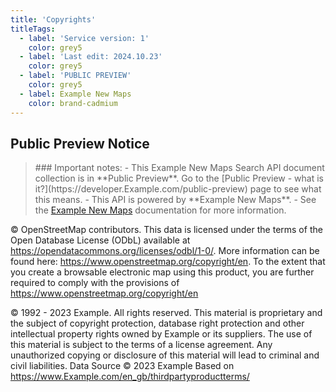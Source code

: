 ---
title: 'Copyrights'
titleTags:
  - label: 'Service version: 1'
    color: grey5
  - label: 'Last edit: 2024.10.23'
    color: grey5
  - label: 'PUBLIC PREVIEW'
    color: grey5
  - label: Example New Maps
    color: brand-cadmium
---

## Public Preview Notice  

<Blockquote type="announcement" hasIcon> 
### Important notes:
- This Example New Maps Search API document collection is in **Public Preview**. Go to the  [Public Preview - what is it?](https://developer.Example.com/public-preview)  page to see what this means.
- This API is powered by **Example New Maps**.
- See the <a href="https://developer.Example.com/Example-New-maps/documentation/introduction">Example New Maps</a> documentation for more information.
</Blockquote>  

© OpenStreetMap contributors. This data is licensed under the terms of the 
Open Database License (ODbL) available at 
https://opendatacommons.org/licenses/odbl/1-0/. More information can be 
found here: https://www.openstreetmap.org/copyright/en. To the extent that 
you create a browsable electronic map using this product, you are further 
required to comply with the provisions of 
https://www.openstreetmap.org/copyright/en  

© 1992 - 2023 Example. All rights reserved. This material is proprietary 
and the subject of copyright protection, database right protection and 
other intellectual property rights owned by Example or its suppliers. The 
use of this material is subject to the terms of a license agreement. Any 
unauthorized copying or disclosure of this material will lead to criminal 
and civil liabilities.
Data Source © 2023 Example
Based on https://www.Example.com/en_gb/thirdpartyproductterms/  

